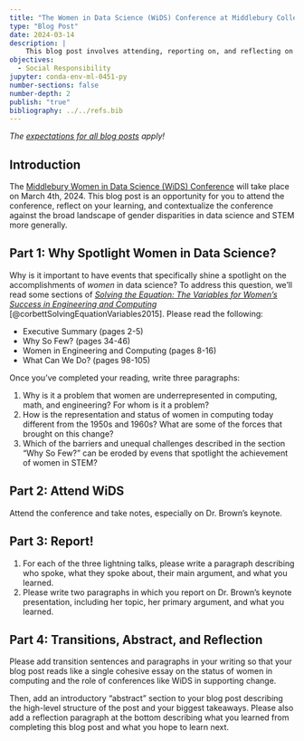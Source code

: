 ```yaml
---
title: "The Women in Data Science (WiDS) Conference at Middlebury College"
type: "Blog Post"
date: 2024-03-14
description: |
    This blog post involves attending, reporting on, and reflecting on the Women in Data Science (WiDS) Conference at Middlebury College on March 4th, 2024. 
objectives: 
  - Social Responsibility
jupyter: conda-env-ml-0451-py
number-sections: false
number-depth: 2
publish: "true"
bibliography: ../../refs.bib
---
```

 
*The [expectations for all blog posts](../../blog-post-expectations.qmd) apply!* 

## Introduction

The [Middlebury Women in Data Science (WiDS) Conference](https://www.middlebury.edu/events/event/women-data-science-conference-0) will take place on March 4th, 2024. This blog post is an opportunity for you to attend the conference, reflect on your learning, and contextualize the conference against the broad landscape of gender disparities in data science and STEM more generally. 

## Part 1: Why Spotlight Women in Data Science? 

Why is it important to have events that specifically shine a spotlight on the accomplishments of *women* in data science? To address this question, we'll read some sections of [*Solving the Equation: The Variables for Women's Success in Engineering and Computing*](https://www.aauw.org/app/uploads/2020/03/Solving-the-Equation-report-nsa.pdf) [@corbettSolvingEquationVariables2015]. Please read the following: 

- Executive Summary (pages 2-5)
- Why So Few? (pages 34-46)
- Women in Engineering and Computing (pages 8-16)
- What Can We Do? (pages 98-105) 

Once you've completed your reading, write three paragraphs: 

1. Why is it a problem that women are underrepresented in computing, math, and engineering? For whom is it a problem? 
2. How is the representation and status of women in computing today different from the 1950s and 1960s? What are some of the forces that brought on this change? 
3. Which of the barriers and unequal challenges described in the section "Why So Few?" can be eroded by evens that spotlight the achievement of women in STEM? 

## Part 2: Attend WiDS

Attend the conference and take notes, especially on Dr. Brown's keynote. 

## Part 3: Report! 

1. For each of the three lightning talks, please write a paragraph describing who spoke, what they spoke about, their main argument, and what you learned. 
2. Please write two paragraphs in which you report on Dr. Brown's keynote presentation, including her topic, her primary argument, and what you learned. 



## Part 4: Transitions, Abstract, and Reflection

Please add transition sentences and paragraphs in your writing so that your blog post reads like a single cohesive essay on the status of women in computing and the role of conferences like WiDS in supporting change. 

Then, add an introductory "abstract" section to your blog post describing the high-level structure of the post and your biggest takeaways. Please also add a reflection paragraph at the bottom describing what you learned from completing this blog post and what you hope to learn next. 

